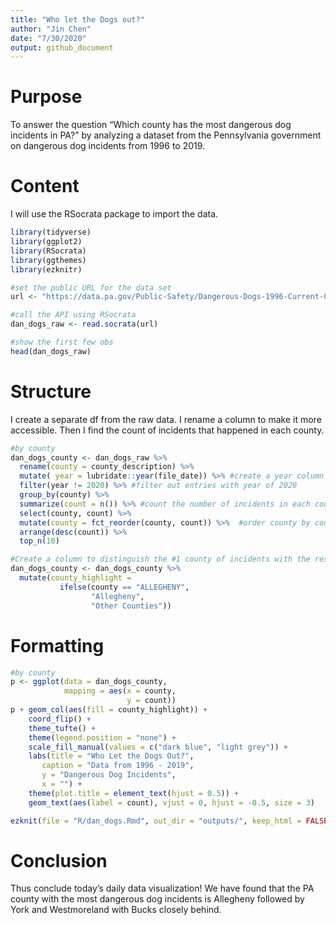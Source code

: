 ```yaml
---
title: "Who let the Dogs out?"
author: "Jin Chen"
date: "7/30/2020"
output: github_document
---
```


# Purpose
To answer the question "Which county has the most dangerous dog incidents in PA?" by analyzing a dataset from the Pennsylvania government on dangerous dog incidents from 1996 to 2019.

# Content
I will use the RSocrata package to import the data.

```r
library(tidyverse)
library(ggplot2)
library(RSocrata)
library(ggthemes)
library(ezknitr)

#set the public URL for the data set 
url <- "https://data.pa.gov/Public-Safety/Dangerous-Dogs-1996-Current-County-Agriculture/3fcn-e5dk"

#call the API using RSocrata
dan_dogs_raw <- read.socrata(url)

#show the first few obs
head(dan_dogs_raw)

```

# Structure
I create a separate df from the raw data. I rename a column to make it more accessible. Then I find the count of incidents that happened in each county. 

```r
#by county
dan_dogs_county <- dan_dogs_raw %>% 
  rename(county = county_description) %>% 
  mutate( year = lubridate::year(file_date)) %>% #create a year column
  filter(year != 2020) %>% #filter out entries with year of 2020
  group_by(county) %>% 
  summarize(count = n()) %>% #count the number of incidents in each county
  select(county, count) %>% 
  mutate(county = fct_reorder(county, count)) %>%  #order county by count for graphing purposes
  arrange(desc(count)) %>% 
  top_n(10)

#Create a column to distinguish the #1 county of incidents with the rest. (could use gghighlight as an alternative)
dan_dogs_county <- dan_dogs_county %>% 
  mutate(county_highlight =
           ifelse(county == "ALLEGHENY",
                  "Allegheny",
                  "Other Counties"))


```
# Formatting
```r
#by county
p <- ggplot(data = dan_dogs_county,
            mapping = aes(x = county,
                          y = count))
p + geom_col(aes(fill = county_highlight)) +
    coord_flip() +
    theme_tufte() +
    theme(legend.position = "none") +
    scale_fill_manual(values = c("dark blue", "light grey")) +
    labs(title = "Who Let the Dogs Out?",
       caption = "Data from 1996 - 2019",
       y = "Dangerous Dog Incidents",
       x = "") +
    theme(plot.title = element_text(hjust = 0.5)) +
    geom_text(aes(label = count), vjust = 0, hjust = -0.5, size = 3)
```

```r
ezknit(file = "R/dan_dogs.Rmd", out_dir = "outputs/", keep_html = FALSE, fig_dir = "figures")

```

# Conclusion

Thus conclude today's daily data visualization! We have found that the PA county with the most dangerous dog incidents is Allegheny followed by York and Westmoreland with Bucks closely behind. 


